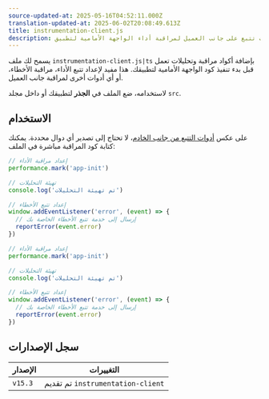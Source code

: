 ```yaml
---
source-updated-at: 2025-05-16T04:52:11.000Z
translation-updated-at: 2025-06-02T20:08:49.613Z
title: instrumentation-client.js
description: تعرف على كيفية إضافة أدوات تتبع على جانب العميل لمراقبة أداء الواجهة الأمامية لتطبيق Next.js الخاص بك.
---
```


يسمح لك ملف `instrumentation-client.js|ts` بإضافة أكواد مراقبة وتحليلات تعمل قبل بدء تنفيذ كود الواجهة الأمامية لتطبيقك. هذا مفيد لإعداد تتبع الأداء، مراقبة الأخطاء، أو أي أدوات أخرى لمراقبة جانب العميل.

لاستخدامه، ضع الملف في **الجذر** لتطبيقك أو داخل مجلد `src`.

## الاستخدام

على عكس [أدوات التتبع من جانب الخادم](/docs/app/guides/instrumentation)، لا تحتاج إلى تصدير أي دوال محددة. يمكنك كتابة كود المراقبة مباشرة في الملف:

```ts filename="instrumentation-client.ts" switcher
// إعداد مراقبة الأداء
performance.mark('app-init')

// تهيئة التحليلات
console.log('تم تهيئة التحليلات')

// إعداد تتبع الأخطاء
window.addEventListener('error', (event) => {
  // إرسال إلى خدمة تتبع الأخطاء الخاصة بك
  reportError(event.error)
})
```

```js filename="instrumentation-client.js" switcher
// إعداد مراقبة الأداء
performance.mark('app-init')

// تهيئة التحليلات
console.log('تم تهيئة التحليلات')

// إعداد تتبع الأخطاء
window.addEventListener('error', (event) => {
  // إرسال إلى خدمة تتبع الأخطاء الخاصة بك
  reportError(event.error)
})
```

## سجل الإصدارات

| الإصدار | التغييرات                             |
| ------- | ----------------------------------- |
| `v15.3` | تم تقديم `instrumentation-client` |
